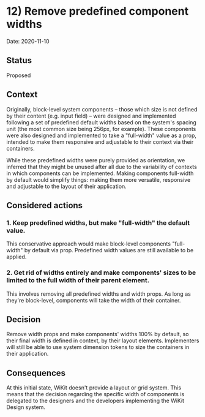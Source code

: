 
<Meta title="Documentation/Decisions and ADRs/ADRs/0012) Remove predefined widths" />

# 12) Remove predefined component widths

Date: 2020-11-10

## Status

Proposed

## Context

Originally, block-level system components – those which size is not defined by their content (e.g. input field) – were designed and implemented following a set of predefined default widths based on the system's spacing unit (the most common size being 256px, for example). 
These components were also designed and implemented to take a "full-width" value as a prop, intended to make them responsive and adjustable to their context via their containers.

While these predefined widths were purely provided as orientation, we inferred that they might be unused after all due to the variability of contexts in which components can be implemented. 
Making components full-width by default would simplify things: making them more versatile, responsive and adjustable to the layout of their application. 

## Considered actions

### 1. Keep predefined widths, but make "full-width" the default value.

This conservative approach would make block-level components "full-width" by default via prop. Predefined width values are still available to be applied.

### 2. Get rid of widths entirely and make components' sizes to be limited to the full width of their parent element.

This involves removing all predefined widths and width props. As long as they're block-level, components will take the width of their container.

## Decision

Remove width props and make components' widths 100% by default, so their final width is defined in context, by their layout elements. 
Implementers will still be able to use system dimension tokens to size the containers in their application.

## Consequences

At this initial state, WiKit doesn't provide a layout or grid system. This means that the decision regarding the specific width of components is delegated to the designers and the developers implementing the WiKit Design system.
